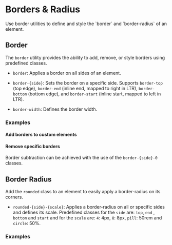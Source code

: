 
<Meta of={BordersStories} />

# Borders & Radius

<div className="lead">
  Use border utilities to define and style the `border` and `border-radius` of an element.
</div>

## Border

The `border` utility provides the ability to add, remove, or style borders using predefined classes.

- `border`: Applies a border on all sides of an element.

- `border-{side}`: Sets the border on a specific side. Supports `border-top` (top edge), `border-end` (inline end, mapped to right in LTR), `border-bottom` (bottom edge), and `border-start` (inline start, mapped to left in LTR).

- `border-width`: Defines the border width.

### Examples

#### Add borders to custom elements

<Canvas sourceState="shown" of={BordersStories.BorderSides} />
<div className="hide-col-default">
  <Controls of={BordersStories.BorderSides} />
</div>

#### Remove specific borders

Border subtraction can be achieved with the use of the `border-{side}-0`
classes.

<Canvas sourceState="shown" of={BordersStories.RemoveBorders} />
<div className="hide-col-default">
  <Controls of={BordersStories.RemoveBorders} />
</div>

## Border Radius

Add the `rounded` class to an element to easily apply a border-radius on its corners.

- `rounded-{side}-{scale}`: Αpplies a border-radius on all or specific sides and defines its scale. Predefined classes for the `side` are: `top`, `end` , `bottom` and `start` and for the `scale` are: `4`: 4px, `8`: 8px, `pill`: 50rem and `circle`: 50%.

### Examples

<Canvas sourceState="shown" of={BordersStories.BorderRounded} />
<div className="hide-col-default">
  <Controls of={BordersStories.BorderRounded} />
</div>

